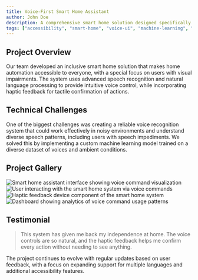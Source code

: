 ```yaml
---
title: Voice-First Smart Home Assistant
author: John Doe
description: A comprehensive smart home solution designed specifically for users with visual impairments, featuring voice-first interactions and haptic feedback
tags: ["accessibility", "smart-home", "voice-ui", "machine-learning", "iot"] 
---
```


## Project Overview

Our team developed an inclusive smart home solution that makes home automation accessible to everyone, with a special focus on users with visual impairments. The system uses advanced speech recognition and natural language processing to provide intuitive voice control, while incorporating haptic feedback for tactile confirmation of actions.


<BreakoutImage src="/projects/project-image-1.png" />

## Technical Challenges

One of the biggest challenges was creating a reliable voice recognition system that could work effectively in noisy environments and understand diverse speech patterns, including users with speech impediments. We solved this by implementing a custom machine learning model trained on a diverse dataset of voices and ambient conditions.

## Project Gallery

<div class="grid grid-cols-1 gap-4 md:grid-cols-2">
  <Image
    src="/projects/project-image-1.png"
    alt="Smart home assistant interface showing voice command visualization"
    width={1200}
    height={600}
    class="h-[250px] w-full rounded-lg object-cover"
  />
  <Image
    src="/projects/project-image-2.png"
    alt="User interacting with the smart home system via voice commands"
    width={1200}
    height={600}
    class="h-[250px] w-full rounded-lg object-cover"
  />
  <Image
    src="/projects/project-image-3.png"
    alt="Haptic feedback device component of the smart home system"
    width={1200}
    height={600}
    class="h-[250px] w-full rounded-lg object-cover"
  />
  <Image
    src="/projects/project-image-4.png"
    alt="Dashboard showing analytics of voice command usage patterns"
    width={1200}
    height={600}
    class="h-[250px] w-full rounded-lg object-cover"
  />
</div>

## Testimonial

<BlockQuote author="Maria Rodriguez, Beta Tester">
  This system has given me back my independence at home. The voice controls are so natural, and the haptic feedback
  helps me confirm every action without needing to see anything.
</BlockQuote>

<BreakoutImage src="/projects/project-image-2.png" />

The project continues to evolve with regular updates based on user feedback, with a focus on expanding support for multiple languages and additional accessibility features.
